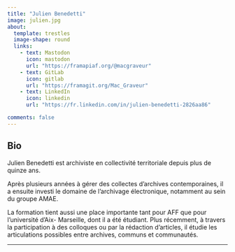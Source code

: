```yaml
---
title: "Julien Benedetti"
image: julien.jpg
about:
  template: trestles
  image-shape: round
  links:
    - text: Mastodon
      icon: mastodon
      url: "https://framapiaf.org/@macgraveur"
    - text: GitLab
      icon: gitlab
      url: "https://framagit.org/Mac_Graveur"
    - text: LinkedIn
      icon: linkedin
      url: "https://fr.linkedin.com/in/julien-benedetti-2826aa86"

comments: false
---
```


::: {.column-page}

## Bio

Julien Benedetti est archiviste en collectivité territoriale depuis plus de quinze ans.

Après plusieurs années à gérer des collectes d’archives contemporaines, il a ensuite
investi le domaine de l’archivage électronique, notamment au sein du groupe AMAE.

La formation tient aussi une place importante tant pour AFF que pour l’université d’Aix-
Marseille, dont il a été étudiant. Plus récemment, à travers la participation à des
colloques ou par la rédaction d’articles, il étudie les articulations possibles entre
archives, communs et communautés.

:::
---
